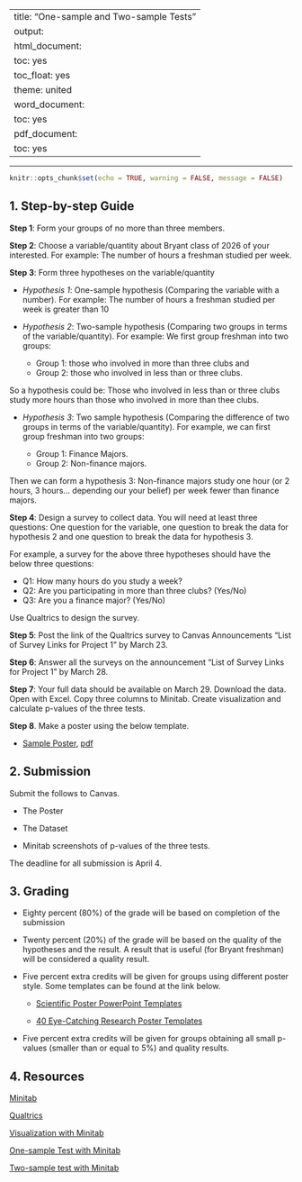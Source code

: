 
---
title: "One-sample and Two-sample Tests"
output:
  html_document:
    toc: yes
    toc_float: yes
    theme: united
  word_document:
    toc: yes
  pdf_document:
    toc: yes
---

---

```r
knitr::opts_chunk$set(echo = TRUE, warning = FALSE, message = FALSE)
```

## 1. Step-by-step Guide

**Step 1**: Form your groups of no more than three members. 

**Step 2**: Choose a variable/quantity about Bryant class of 2026 of your interested. For example: The number of hours a freshman studied per week. 

**Step 3**: Form three hypotheses on the variable/quantity

- *Hypothesis 1*: One-sample hypothesis (Comparing the variable with a number).  For example: The number of hours a freshman studied per week is greater than 10

- *Hypothesis 2*: Two-sample hypothesis (Comparing two groups in terms of the variable/quantity).  For example: We first group freshman into two groups:

  - Group 1: those who involved in more than three clubs and
  - Group 2: those who involved in less than or three clubs. 
  
So a hypothesis could be: Those who involved in less than or three clubs study more hours than those who involved in more than thee clubs. 

- *Hypothesis 3*:  Two sample hypothesis (Comparing the difference of two groups in terms of the variable/quantity). For example, we can first group freshman into two groups:

  - Group 1: Finance Majors.  
  - Group 2: Non-finance majors. 

Then we can form a hypothesis 3: Non-finance majors study one hour (or 2 hours, 3 hours... depending our your belief) per week fewer than finance majors. 

**Step 4**: Design a survey to collect data.  You will need at least three questions: One question for the variable, one question to break the data for hypothesis 2 and one question to break the data for hypothesis 3. 

For example, a survey for the above three hypotheses should have the below three questions:

- Q1: How many hours do you study a week?
- Q2: Are you participating in more than three clubs? (Yes/No)
- Q3: Are you a finance major? (Yes/No)

Use Qualtrics to design the survey. 

**Step 5**: Post the link of the Qualtrics survey to Canvas Announcements "List of Survey Links for Project 1" by March 23. 

**Step 6**: Answer all the surveys on the announcement "List of Survey Links for Project 1" by March 28. 

**Step 7**:  Your full data should be available on March 29. Download the data. Open with Excel.  Copy three columns to Minitab. Create visualization and calculate p-values of the three tests. 

**Step 8**. Make a poster using the below template. 

- [Sample Poster](sample_poster.pptx), [pdf](sample_poster.pdf)

## 2. Submission

Submit the follows to Canvas.

- The Poster

- The Dataset

- Minitab screenshots of p-values of the three tests. 

The deadline for all submission is April 4. 

## 3. Grading

- Eighty percent (80%) of the grade will be based on completion of the submission

- Twenty percent (20%) of the grade will be based on the quality of the hypotheses and the result.  A result that is useful (for Bryant freshman) will be considered a quality result. 

- Five percent extra credits will be given for groups using different poster style.  Some templates can be found at the link below. 

  - [Scientific Poster PowerPoint Templates](https://www.posternerd.com/sciposters-templates?signs_redirect)
  
  - [40 Eye-Catching Research Poster Templates](https://templatelab.com/research-posters/)

- Five percent extra credits will be given for groups obtaining all small p-values (smaller than or equal to 5%) and quality results. 

## 4. Resources

[Minitab](https://app.minitab.com/)

[Qualtrics](https://bryant.yul1.qualtrics.com/login)

[Visualization with Minitab]()

[One-sample Test with Minitab]()

[Two-sample test with Minitab]()
